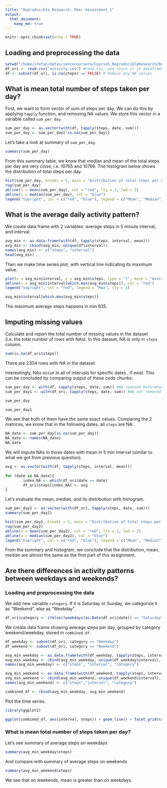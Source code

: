 ```yaml
---
title: "Reproducible Research: Peer Assessment 1"
output: 
  html_document:
    keep_md: true
---
```


```r
knitr::opts_chunk$set(echo = TRUE)
```

## Loading and preprocessing the data
```r
setwd("/home/stefan/datasciencecoursera/Course5_ReproducibleResearch/RepData_PeerAssessment1/") #set your own working directory
df_ori <- read.csv("activity.csv") #read csv, and store it in dataframe called df
df <- subset(df_ori, is.na(steps) == FALSE) # Remove any NA values
```


## What is mean total number of steps taken per day?
First, we want to form vector of sum of steps per day. We can do this by applying `tapply` function, and removing NA values. We store this vector in a variable called `sum_per_day`.
```r
sum_per_day <- as.vector(with(df, tapply(steps, date, sum)))
sum_per_day <- sum_per_day[!is.na(sum_per_day)]
```
Let's take a look at summary of `sum_per_day`.
```r
summary(sum_per_day)
```
From this summary table, we know that median and mean of the total steps per day are very close, i.e. 10765 and 10766. The histogram below shows the distribution of total steps per day.
```r
hist(sum_per_day, breaks = 5, main = "Distribution of total steps per day", xlab = "Steps per day")
rug(sum_per_day)
abline(v = mean(sum_per_day), col = "red", lty = 2, lwd = 2)
abline(v = median(sum_per_day), col = "blue")
legend("topright", col = c("red", "blue"), legend = c("Mean", "Median"), lty= c(2,1))
```


## What is the average daily activity pattern?  
We create data frame with 2 variables: average steps in 5 minute interval, and interval.
```r
avg_min <- as.data.frame(with(df, tapply(steps, interval, mean)))
avg_min <- cbind(avg_min, unique(df$interval))
names(avg_min) <- c("steps", "interval")
head(avg_min)
```
Then we make time series plot, with vertical line indicating its maximum value.
```r
plot(x = avg_min$interval, y = avg_min$steps, type = "l", main = "Average number of steps vs 5-min interval", xlab = "Time (Minutes)", ylab = "Average steps")
abline(v = avg_min$interval[which.max(avg_min$steps)], col = "red")
legend("topright", col = "red", legend = "Max", lty = 1)
```

```r
avg_min$interval[which.max(avg_min$steps)]
```

The maximum average steps happens in min 835.


## Imputing missing values  
Calculate and report the total number of missing values in the dataset (i.e. the total number of rows with NAs). In this dataset, NA is only in `steps` column.
```r
sum(is.na(df_ori$steps))
```
There are 2304 rows with NA in the dataset. 

Interestingly, NAs occur in all of intervals for specific dates , if exist. This can be concluded by comparing output of these code chunks:
```r
sum_per_day <- with(df, tapply(steps, date, sum)) #NA removed beforehand
sum_per_day1 <- with(df_ori, tapply(steps, date, sum)) #NA not removed

sum_per_day

sum_per_day1
```

We see that both of them have the same exact values. Comparing the 2 matrices, we know that in the following dates, all `steps` are NA:
```r
NA_date <- sum_per_day[is.na(sum_per_day)]
NA_date <- names(NA_date)
NA_date
```
We will impute NAs in those dates with mean in 5 min interval (similar to what we got from previous question).

```r
avg <- as.vector(with(df, tapply(steps, interval, mean)))
 
for (date in NA_date){
        index_NA <- which(df_ori$date == date)
        df_ori$steps[index_NA] <- avg
}
```

Let's evaluate the mean, median, and its distribution with histogram.

```r
sum_per_day2 <- as.vector(with(df_ori, tapply(steps, date, sum)))
summary(sum_per_day2)
```
```r
hist(sum_per_day2, breaks = 5, main = "Distribution of total steps per day", xlab = "Steps per day")
rug(sum_per_day2)
abline(v = mean(sum_per_day2), col = "red", lty = 2, lwd = 2)
abline(v = median(sum_per_day2), col = "blue")
legend("topright", col = c("red", "blue"), legend = c("Mean", "Median"), lty= c(2,1))
```

From the summary and histogram, we conclude that the distribution, mean, median are almost the same as the first part of this assignment.

## Are there differences in activity patterns between weekdays and weekends?
### Loading and preprocessing the data
We add new variable `category`. If it is Saturday or Sunday, we categorize it as "Weekend", else as "Weekday".
```r
df_ori$category <- ifelse((weekdays(as.Date(df_ori$date)) == "Saturday" | weekdays(as.Date(df_ori$date)) == "Sunday"), "Weekend", "Weekday")
```

We create data frame showing average steps per day, grouped by category weekend/weekday, stored in `combined_df`.

```r
df_weekday <- subset(df_ori, category == "Weekday")
df_weekend <- subset(df_ori, category == "Weekend")

avg_min_weekday <- as.data.frame(with(df_weekday, tapply(steps, interval, mean)))
avg_min_weekday <- cbind(avg_min_weekday, unique(df_weekday$interval), "Weekday")
names(avg_min_weekday) <- c("steps", "interval", "category")

avg_min_weekend <- as.data.frame(with(df_weekend, tapply(steps, interval, mean)))
avg_min_weekend <- cbind(avg_min_weekend, unique(df_weekend$interval), "Weekend")
names(avg_min_weekend) <- c("steps","interval", "category")

combined_df <- rbind(avg_min_weekday, avg_min_weekend)
```

Plot the time series.
```r
library(ggplot2)

ggplot(combined_df, aes(interval, steps)) + geom_line() + facet_grid(category~.) + ggtitle ("Average number of steps vs 5-min interval")
```

### What is mean total number of steps taken per day?
Let's see summary of average steps on weekdays
```r
summary(avg_min_weekday$steps)
```
And compare with summary of average steps on weekends
```r
summary(avg_min_weekend$steps)
```

We see that on weekends, mean is greater than on weekdays.
